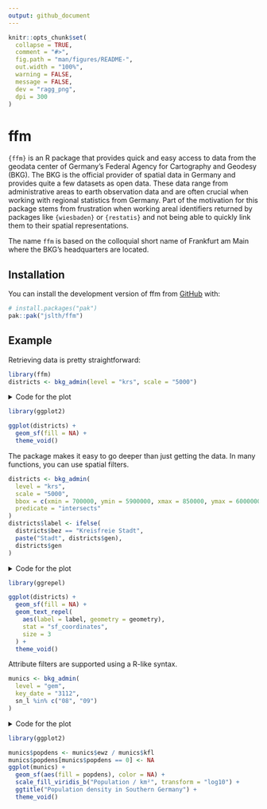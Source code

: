 ```yaml
---
output: github_document
---
```


<!-- README.md is generated from README.Rmd. Please edit that file -->

```r
knitr::opts_chunk$set(
  collapse = TRUE,
  comment = "#>",
  fig.path = "man/figures/README-",
  out.width = "100%",
  warning = FALSE,
  message = FALSE,
  dev = "ragg_png",
  dpi = 300
)
```

# ffm

<!-- badges: start -->
<!-- badges: end -->

`{ffm}` is an R package that provides quick and easy access to data from
the geodata center of Germany's Federal Agency for Cartography and Geodesy (BKG).
The BKG is the official provider of spatial data in Germany and provides quite
a few datasets as open data. These data range from administrative areas to
earth observation data and are often crucial when working with regional
statistics from Germany. Part of the motivation for this package stems from
frustration when working areal identifiers returned by packages like
`{wiesbaden}` or `{restatis}` and not being able to quickly link them to their
spatial representations.

The name `ffm` is based on the colloquial short name of Frankfurt am Main where
the BKG's headquarters are located.

## Installation

You can install the development version of ffm from [GitHub](https://github.com/) with:

``` r
# install.packages("pak")
pak::pak("jslth/ffm")
```

## Example

Retrieving data is pretty straightforward:

```r
library(ffm)
districts <- bkg_admin(level = "krs", scale = "5000")
```

<details>
<summary>
Code for the plot
</summary>
```r
library(ggplot2)

ggplot(districts) +
  geom_sf(fill = NA) +
  theme_void()
```
</details>

```r
library(ggplot2)

ggplot(districts) +
  geom_sf(fill = NA) +
  theme_void()
```

The package makes it easy to go deeper than just getting the data. In many
functions, you can use spatial filters.

```r
districts <- bkg_admin(
  level = "krs",
  scale = "5000",
  bbox = c(xmin = 700000, ymin = 5900000, xmax = 850000, ymax = 6000000),
  predicate = "intersects"
)
districts$label <- ifelse(
  districts$bez == "Kreisfreie Stadt",
  paste("Stadt", districts$gen),
  districts$gen
)
```

<details>
<summary>
Code for the plot
</summary>
```r
library(ggrepel)

ggplot(districts) +
  geom_sf(fill = NA) +
  geom_text_repel(
    aes(label = label, geometry = geometry),
    stat = "sf_coordinates",
    size = 3
  ) +
  theme_void()
```
</details>

```r
library(ggrepel)

ggplot(districts) +
  geom_sf(fill = NA) +
  geom_text_repel(
    aes(label = label, geometry = geometry),
    stat = "sf_coordinates",
    size = 3
  ) +
  theme_void()
```

Attribute filters are supported using a R-like syntax.

```r
munics <- bkg_admin(
  level = "gem",
  key_date = "3112",
  sn_l %in% c("08", "09")
)
```

<details>
<summary>
Code for the plot
</summary>
```r
munics$popdens <- munics$ewz / munics$kfl
munics$popdens[munics$popdens == 0] <- NA
ggplot(munics) +
  geom_sf(aes(fill = popdens), color = NA) +
  scale_fill_viridis_b("Population / km²", transform = "log10") +
  ggtitle("Population density in Southern Germany") +
  theme_void()
```
</details>

```r
library(ggplot2)

munics$popdens <- munics$ewz / munics$kfl
munics$popdens[munics$popdens == 0] <- NA
ggplot(munics) +
  geom_sf(aes(fill = popdens), color = NA) +
  scale_fill_viridis_b("Population / km²", transform = "log10") +
  ggtitle("Population density in Southern Germany") +
  theme_void()
```
